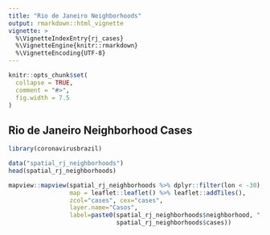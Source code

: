 ```yaml
---
title: "Rio de Janeiro Neighborhoods"
output: rmarkdown::html_vignette
vignette: >
  %\VignetteIndexEntry{rj_cases}
  %\VignetteEngine{knitr::rmarkdown}
  %\VignetteEncoding{UTF-8}
---
```


```r
knitr::opts_chunk$set(
  collapse = TRUE,
  comment = "#>",
  fig.width = 7.5
)
```

## Rio de Janeiro Neighborhood Cases

```r
library(coronavirusbrazil)

data("spatial_rj_neighborhoods")
head(spatial_rj_neighborhoods)
```

```r
mapview::mapview(spatial_rj_neighborhoods %>% dplyr::filter(lon < -30), 
                 map = leaflet::leaflet() %>% leaflet::addTiles(),
                 zcol="cases", cex="cases",
                 layer.name="Casos",
                 label=paste0(spatial_rj_neighborhoods$neighborhood, ": ",
                              spatial_rj_neighborhoods$cases))
```
